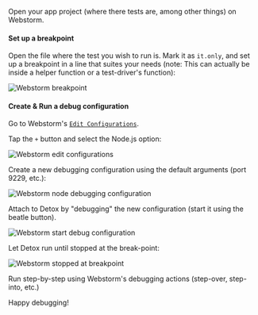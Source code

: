 Open your app project (where there tests are, among other things) on Webstorm.

#### Set up a breakpoint

Open the file where the test you wish to run is. Mark it as `it.only`, and set up a breakpoint in a line that suites your needs (note: This can actually be inside a helper function or a test-driver's function):

![Webstorm breakpoint](../../img/webstorm/breakpoint.png)

#### Create & Run a debug configuration

Go to Webstorm's [`Edit Configurations`](https://www.jetbrains.com/help/webstorm/run-debug-configuration.html).

Tap the `+` button and select the Node.js option:

![Webstorm edit configurations](../../img/webstorm/new-configuration.png)

Create a new debugging configuration using the default arguments (port 9229, etc.):

![Webstorm node debugging configuration](../../img/webstorm/node-debug-configuration.png)

Attach to Detox by "debugging" the new configuration (start it using the beatle button).

![Webstorm start debug configuration](../../img/webstorm/run-debug-configuration.png)

Let Detox run until stopped at the break-point:

![Webstorm stopped at breakpoint](../../img/webstorm/stopped-at-breakpoint.png)

Run step-by-step using Webstorm's debugging actions (step-over, step-into, etc.)

Happy debugging!
